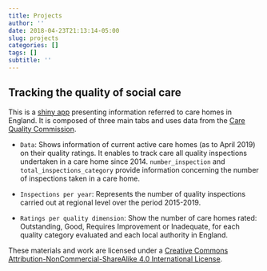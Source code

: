 ```yaml
---
title: Projects
author: ''
date: 2018-04-23T21:13:14-05:00
slug: projects
categories: []
tags: []
subtitle: ''
---
```


## Tracking the quality of social care


This is a [shiny app](https://edugonzaloalmorox.shinyapps.io/care-homes-quality/) presenting information referred to care homes in England. It is composed of three main tabs and uses data from the [Care Quality Commission](https://www.cqc.org.uk/about-us/transparency/using-cqc-data). 

- `Data`: Shows information of current active care homes (as to April 2019) on their quality ratings. It enables to track care all quality inspections undertaken in a care home since 2014. `number_inspection` and `total_inspections_category` provide information concerning the number of inspections taken in a care home.


- `Inspections per year`: Represents the number of quality inspections carried out at regional level over the period 2015-2019. 

- `Ratings per quality dimension`: Show the number of care homes rated: Outstanding, Good, Requires Improvement or Inadequate, for each quality category evaluated and each local authority in England. 



These materials and work are licensed under a [Creative Commons Attribution-NonCommercial-ShareAlike 4.0 International License](https://creativecommons.org/licenses/by-nc-sa/4.0/).